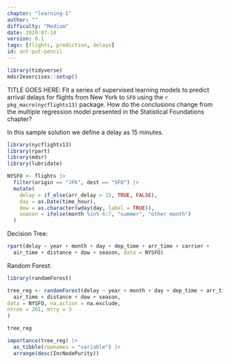 ```yaml
---
chapter: "learning-I"
author: ""
difficulty: "Medium"
date: 2020-07-14 
version: 0.1
tags: [flights, prediction, delays]
id: ant-put-pencil
---
```


```r
library(tidyverse)
mdsr2exercises::setup()
```

TITLE GOES HERE: Fit a series of supervised learning models to predict arrival delays for flights from 
New York to `SFO` using the `r pkg_macro(nycflights13)` package.  How do the conclusions change from
the multiple regression model presented in the Statistical Foundations chapter?

<!--begin-answer-->

In this sample solution we define a delay as 15 minutes. 
```r
library(nycflights13)
library(rpart)
library(mdsr)
library(lubridate)

NYSFO <- flights |>
  filter(origin == "JFK", dest == "SFO") |>
  mutate(
    delay = if_else(arr_delay > 15, TRUE, FALSE),
    day = as.Date(time_hour),
    dow = as.character(wday(day, label = TRUE)),
    season = ifelse(month %in% 6:7, "summer", "other month")
  )
```

Decision Tree: 
```r
rpart(delay ~ year + month + day + dep_time + arr_time + carrier +
  air_time + distance + dow + season, data = NYSFO)
```
Random Forest: 
```r
library(randomForest)

tree_reg <- randomForest(delay ~ year + month + day + dep_time + arr_time + carrier +
  air_time + distance + dow + season,
data = NYSFO, na.action = na.exclude,
ntree = 201, mtry = 3
)

tree_reg

importance(tree_reg) |>
  as_tibble(rownames = "variable") |>
  arrange(desc(IncNodePurity))
```

<!--end-answer-->


